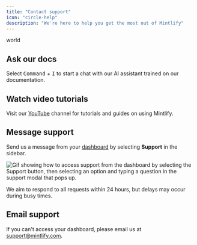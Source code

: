 ```yaml
---
title: "Contact support"
icon: "circle-help"
description: "We're here to help you get the most out of Mintlify"
---
```


world

## Ask our docs

Select <kbd>Command</kbd> + <kbd>I</kbd> to start a chat with our AI assistant trained on our documentation.

## Watch video tutorials

Visit our [YouTube](https://www.youtube.com/@GetMintlify/videos) channel for tutorials and guides on using Mintlify.

## Message support

Send us a message from your [dashboard](https://dashboard.mintlify.com/) by selecting **Support** in the sidebar.

![Gif showing how to access support from the dashboard by selecting the Support button, then selecting an option and typing a question in the support modal that pops up.](https://mintlify.s3.us-west-1.amazonaws.com/mintlify/images/support-flow.gif)

<Info>
We aim to respond to all requests within 24 hours, but delays may occur during busy times.
</Info>

## Email support

If you can't access your dashboard, please email us at <a href="mailto:support@mintlify.com">support@mintlify.com</a>.
